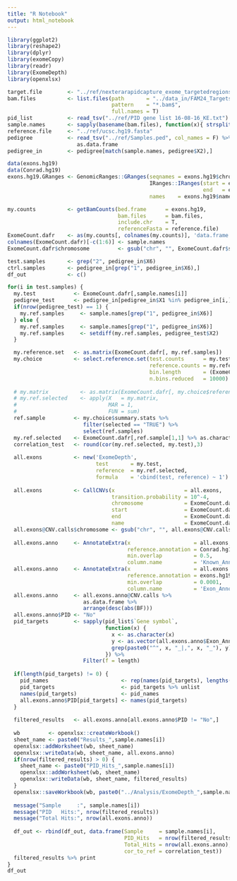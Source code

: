 ```yaml
---
title: "R Notebook"
output: html_notebook
---
```



```r
library(ggplot2)
library(reshape2)
library(dplyr)
library(exomeCopy)
library(readr)
library(ExomeDepth)
library(openxlsx)
```


```r
target.file        <- "../ref/nexterarapidcapture_exome_targetedregions.bed"
bam.files          <- list.files(path       = "../data_in/FAM24_Targets/", 
                                 pattern    = "*.bam$", 
                                 full.names = T)
pid_list           <- read_tsv("../ref/PID gene list 16-08-16_KE.txt") %>% as.data.frame 
sample.names       <- sapply(basename(bam.files), function(x){ strsplit(x, "_")[[1]][1] }) %>% as.vector 
reference.file     <- "../ref/ucsc.hg19.fasta"
pedigree           <- read_tsv("../ref/Samples.ped", col_names = F) %>% 
                      as.data.frame 
pedigree_in        <- pedigree[match(sample.names, pedigree$X2),]
```


```r
data(exons.hg19)
data(Conrad.hg19)
exons.hg19.GRanges <- GenomicRanges::GRanges(seqnames = exons.hg19$chromosome,
                                             IRanges::IRanges(start = exons.hg19$start,
                                                              end   = exons.hg19$end),
                                             names    = exons.hg19$name)

my.counts          <- getBamCounts(bed.frame      = exons.hg19,
                                   bam.files      = bam.files,
                                   include.chr    = T,
                                   referenceFasta = reference.file)
ExomeCount.dafr    <- as(my.counts[, colnames(my.counts)], 'data.frame')
colnames(ExomeCount.dafr)[-c(1:6)] <- sample.names
ExomeCount.dafr$chromosome         <- gsub("chr", "", ExomeCount.dafr$space)
```


```r
test.samples       <- grep("2", pedigree_in$X6)
ctrl.samples       <- pedigree_in[grep("1", pedigree_in$X6),]
df_out             <- c()

for(i in test.samples) {
  my.test            <- ExomeCount.dafr[,sample.names[i]]
  pedigree_test      <- pedigree_in[pedigree_in$X1 %in% pedigree_in[i,]$X1,]
  if(nrow(pedigree_test) == 1) {
    my.ref.samples     <- sample.names[grep("1", pedigree_in$X6)]
  } else {
    my.ref.samples     <- sample.names[grep("1", pedigree_in$X6)]
    my.ref.samples     <- setdiff(my.ref.samples, pedigree_test$X2)
  }

  my.reference.set   <- as.matrix(ExomeCount.dafr[, my.ref.samples]) 
  my.choice          <- select.reference.set(test.counts      = my.test,
                                             reference.counts = my.reference.set,
                                             bin.length       = (ExomeCount.dafr$end - ExomeCount.dafr$start)/10,
                                             n.bins.reduced   = 10000)
  
  # my.matrix          <- as.matrix(ExomeCount.dafr[, my.choice$reference.choice, drop = F])
  # my.ref.selected    <- apply(X   = my.matrix,
  #                             MAR = 1,
  #                             FUN = sum)
  ref.sample         <- my.choice$summary.stats %>% 
                        filter(selected == "TRUE") %>% 
                        select(ref.samples)
  my.ref.selected    <- ExomeCount.dafr[,ref.sample[1,1] %>% as.character]
  correlation_test   <- round(cor(my.ref.selected, my.test),3)
  
  all.exons          <- new('ExomeDepth', 
                            test       = my.test,
                            reference  = my.ref.selected, 
                            formula    = 'cbind(test, reference) ~ 1')
  
  all.exons          <- CallCNVs(x                      = all.exons,
                                 transition.probability = 10^-4,
                                 chromosome             = ExomeCount.dafr$space,
                                 start                  = ExomeCount.dafr$start,
                                 end                    = ExomeCount.dafr$end,
                                 name                   = ExomeCount.dafr$names)
  all.exons@CNV.calls$chromosome <- gsub("chr", "", all.exons@CNV.calls$chromosome)
  
  all.exons.anno     <- AnnotateExtra(x                    = all.exons,
                                      reference.annotation = Conrad.hg19.common.CNVs,
                                      min.overlap          = 0.5, 
                                      column.name          = 'Known_Annotation')
  all.exons.anno     <- AnnotateExtra(x                    = all.exons.anno,
                                      reference.annotation = exons.hg19.GRanges,
                                      min.overlap          = 0.0001,
                                      column.name          = 'Exon_Annotation')
  all.exons.anno     <- all.exons.anno@CNV.calls %>%
                        as.data.frame %>%
                        arrange(desc(abs(BF)))
  all.exons.anno$PID <- "No"
  pid_targets        <- sapply(pid_list$`Gene symbol`, 
                               function(x) { 
                                 x <- as.character(x)
                                 y <- as.vector(all.exons.anno$Exon_Annotation)
                                 grep(paste0("^", x, "_|,", x, "_"), y)
                               }) %>% 
                        Filter(f = length)
  
  if(length(pid_targets) != 0) {
    pid_names                       <- rep(names(pid_targets), lengths(pid_targets))
    pid_targets                     <- pid_targets %>% unlist
    names(pid_targets)              <- pid_names
    all.exons.anno$PID[pid_targets] <- names(pid_targets)
  }
  
  filtered_results   <- all.exons.anno[all.exons.anno$PID != "No",]
  
  wb         <- openxlsx::createWorkbook()
  sheet_name <- paste0("Results_",sample.names[i])
  openxlsx::addWorksheet(wb, sheet_name)
  openxlsx::writeData(wb, sheet_name, all.exons.anno)
  if(nrow(filtered_results) > 0) {
    sheet_name <- paste0("PID_Hits_",sample.names[i])
    openxlsx::addWorksheet(wb, sheet_name)
    openxlsx::writeData(wb, sheet_name, filtered_results)
  }
  openxlsx::saveWorkbook(wb, paste0("../Analysis/ExomeDepth_",sample.names[i],".xlsx"), overwrite = T)
  
  message("Sample     :", sample.names[i])
  message("PID   Hits:", nrow(filtered_results))
  message("Total Hits:", nrow(all.exons.anno))
  
  df_out <- rbind(df_out, data.frame(Sample     = sample.names[i],
                                     PID_Hits   = nrow(filtered_results),
                                     Total_Hits = nrow(all.exons.anno),
                                     cor_to_ref = correlation_test))
  filtered_results %>% print
}
df_out
```







